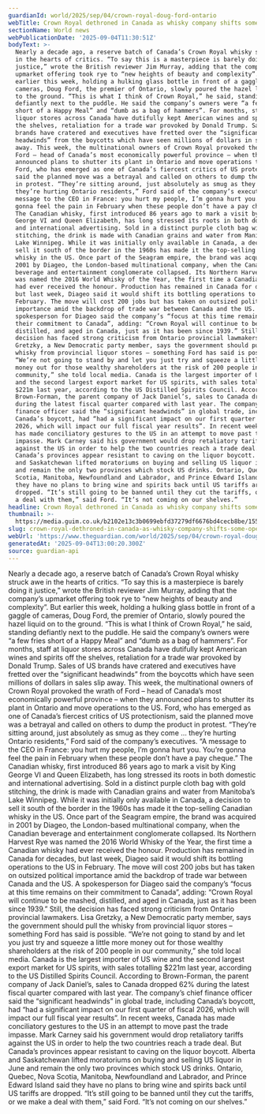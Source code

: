 ```yaml
---
guardianId: world/2025/sep/04/crown-royal-doug-ford-ontario
webTitle: Crown Royal dethroned in Canada as whisky company shifts some operations to US
sectionName: World news
webPublicationDate: '2025-09-04T11:30:51Z'
bodyText: >-
  Nearly a decade ago, a reserve batch of Canada’s Crown Royal whisky struck awe
  in the hearts of critics. “To say this is a masterpiece is barely doing it
  justice,” wrote the British reviewer Jim Murray, adding that the company’s
  upmarket offering took rye to “new heights of beauty and complexity”. But
  earlier this week, holding a hulking glass bottle in front of a gaggle of
  cameras, Doug Ford, the premier of Ontario, slowly poured the hazel liquid on
  to the ground. “This is what I think of Crown Royal,” he said, standing
  defiantly next to the puddle. He said the company’s owners were “a few fries
  short of a Happy Meal” and “dumb as a bag of hammers”. For months, staff at
  liquor stores across Canada have dutifully kept American wines and spirits off
  the shelves, retaliation for a trade war provoked by Donald Trump. Sales of US
  brands have cratered and executives have fretted over the “significant
  headwinds” from the boycotts which have seen millions of dollars in sales slip
  away. This week, the multinational owners of Crown Royal provoked the wrath of
  Ford – head of Canada’s most economically powerful province – when they
  announced plans to shutter its plant in Ontario and move operations to the US.
  Ford, who has emerged as one of Canada’s fiercest critics of US protectionism,
  said the planned move was a betrayal and called on others to dump the product
  in protest. “They’re sitting around, just absolutely as smug as they come …
  they’re hurting Ontario residents,” Ford said of the company’s executives. “A
  message to the CEO in France: you hurt my people, I’m gonna hurt you. You’re
  gonna feel the pain in February when these people don’t have a pay cheque.”
  The Canadian whisky, first introduced 86 years ago to mark a visit by King
  George VI and Queen Elizabeth, has long stressed its roots in both domestic
  and international advertising. Sold in a distinct purple cloth bag with gold
  stitching, the drink is made with Canadian grains and water from Manitoba’s
  Lake Winnipeg. While it was initially only available in Canada, a decision to
  sell it south of the border in the 1960s has made it the top-selling Canadian
  whisky in the US. Once part of the Seagram empire, the brand was acquired in
  2001 by Diageo, the London-based multinational company, when the Canadian
  beverage and entertainment conglomerate collapsed. Its Northern Harvest Rye
  was named the 2016 World Whisky of the Year, the first time a Canadian whisky
  had ever received the honour. Production has remained in Canada for decades,
  but last week, Diageo said it would shift its bottling operations to the US in
  February. The move will cost 200 jobs but has taken on outsized political
  importance amid the backdrop of trade war between Canada and the US. A
  spokesperson for Diageo said the company’s “focus at this time remains on
  their commitment to Canada”, adding: “Crown Royal will continue to be mashed,
  distilled, and aged in Canada, just as it has been since 1939.” Still, the
  decision has faced strong criticism from Ontario provincial lawmakers. Lisa
  Gretzky, a New Democratic party member, says the government should pull the
  whisky from provincial liquor stores – something Ford has said is possible.
  “We’re not going to stand by and let you just try and squeeze a little more
  money out for those wealthy shareholders at the risk of 200 people in our
  community,” she told local media. Canada is the largest importer of US wine
  and the second largest export market for US spirits, with sales totalling
  $221m last year, according to the US Distilled Spirits Council. According to
  Brown-Forman, the parent company of Jack Daniel’s, sales to Canada dropped 62%
  during the latest fiscal quarter compared with last year. The company’s chief
  finance officer said the “significant headwinds” in global trade, including
  Canada’s boycott, had “had a significant impact on our first quarter of fiscal
  2026, which will impact our full fiscal year results”. In recent weeks, Canada
  has made conciliatory gestures to the US in an attempt to move past the trade
  impasse. Mark Carney said his government would drop retaliatory tariffs
  against the US in order to help the two countries reach a trade deal. But
  Canada’s provinces appear resistant to caving on the liquor boycott. Alberta
  and Saskatchewan lifted moratoriums on buying and selling US liquor in June
  and remain the only two provinces which stock US drinks. Ontario, Quebec, Nova
  Scotia, Manitoba, Newfoundland and Labrador, and Prince Edward Island said
  they have no plans to bring wine and spirits back until US tariffs are
  dropped. “It’s still going to be banned until they cut the tariffs, or we make
  a deal with them,” said Ford. “It’s not coming on our shelves.”
headline: Crown Royal dethroned in Canada as whisky company shifts some operations to US
thumbnail: >-
  https://media.guim.co.uk/b2102e13c3b0699ebfd37279df6676bd4cecb8be/155_0_4165_3333/500.jpg
slug: crown-royal-dethroned-in-canada-as-whisky-company-shifts-some-operations-to-us
webUrl: 'https://www.theguardian.com/world/2025/sep/04/crown-royal-doug-ford-ontario'
generatedAt: '2025-09-04T13:00:20.300Z'
source: guardian-api
---
```

Nearly a decade ago, a reserve batch of Canada’s Crown Royal whisky struck awe in the hearts of critics. “To say this is a masterpiece is barely doing it justice,” wrote the British reviewer Jim Murray, adding that the company’s upmarket offering took rye to “new heights of beauty and complexity”. But earlier this week, holding a hulking glass bottle in front of a gaggle of cameras, Doug Ford, the premier of Ontario, slowly poured the hazel liquid on to the ground. “This is what I think of Crown Royal,” he said, standing defiantly next to the puddle. He said the company’s owners were “a few fries short of a Happy Meal” and “dumb as a bag of hammers”. For months, staff at liquor stores across Canada have dutifully kept American wines and spirits off the shelves, retaliation for a trade war provoked by Donald Trump. Sales of US brands have cratered and executives have fretted over the “significant headwinds” from the boycotts which have seen millions of dollars in sales slip away. This week, the multinational owners of Crown Royal provoked the wrath of Ford – head of Canada’s most economically powerful province – when they announced plans to shutter its plant in Ontario and move operations to the US. Ford, who has emerged as one of Canada’s fiercest critics of US protectionism, said the planned move was a betrayal and called on others to dump the product in protest. “They’re sitting around, just absolutely as smug as they come … they’re hurting Ontario residents,” Ford said of the company’s executives. “A message to the CEO in France: you hurt my people, I’m gonna hurt you. You’re gonna feel the pain in February when these people don’t have a pay cheque.” The Canadian whisky, first introduced 86 years ago to mark a visit by King George VI and Queen Elizabeth, has long stressed its roots in both domestic and international advertising. Sold in a distinct purple cloth bag with gold stitching, the drink is made with Canadian grains and water from Manitoba’s Lake Winnipeg. While it was initially only available in Canada, a decision to sell it south of the border in the 1960s has made it the top-selling Canadian whisky in the US. Once part of the Seagram empire, the brand was acquired in 2001 by Diageo, the London-based multinational company, when the Canadian beverage and entertainment conglomerate collapsed. Its Northern Harvest Rye was named the 2016 World Whisky of the Year, the first time a Canadian whisky had ever received the honour. Production has remained in Canada for decades, but last week, Diageo said it would shift its bottling operations to the US in February. The move will cost 200 jobs but has taken on outsized political importance amid the backdrop of trade war between Canada and the US. A spokesperson for Diageo said the company’s “focus at this time remains on their commitment to Canada”, adding: “Crown Royal will continue to be mashed, distilled, and aged in Canada, just as it has been since 1939.” Still, the decision has faced strong criticism from Ontario provincial lawmakers. Lisa Gretzky, a New Democratic party member, says the government should pull the whisky from provincial liquor stores – something Ford has said is possible. “We’re not going to stand by and let you just try and squeeze a little more money out for those wealthy shareholders at the risk of 200 people in our community,” she told local media. Canada is the largest importer of US wine and the second largest export market for US spirits, with sales totalling $221m last year, according to the US Distilled Spirits Council. According to Brown-Forman, the parent company of Jack Daniel’s, sales to Canada dropped 62% during the latest fiscal quarter compared with last year. The company’s chief finance officer said the “significant headwinds” in global trade, including Canada’s boycott, had “had a significant impact on our first quarter of fiscal 2026, which will impact our full fiscal year results”. In recent weeks, Canada has made conciliatory gestures to the US in an attempt to move past the trade impasse. Mark Carney said his government would drop retaliatory tariffs against the US in order to help the two countries reach a trade deal. But Canada’s provinces appear resistant to caving on the liquor boycott. Alberta and Saskatchewan lifted moratoriums on buying and selling US liquor in June and remain the only two provinces which stock US drinks. Ontario, Quebec, Nova Scotia, Manitoba, Newfoundland and Labrador, and Prince Edward Island said they have no plans to bring wine and spirits back until US tariffs are dropped. “It’s still going to be banned until they cut the tariffs, or we make a deal with them,” said Ford. “It’s not coming on our shelves.”
